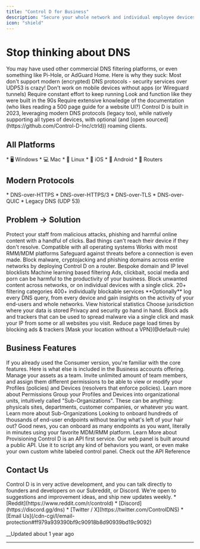 ```yaml
---
title: "Control D for Business"
description: "Secure your whole network and individual employee devices in just a few minutes. Really."
icon: "shield"
---
```


# Stop thinking about DNS

<Info>
You may have used other commercial DNS filtering platforms, or even something like Pi-Hole, or AdGuard Home. Here is why they suck:
</Info>

<Steps>
  <Step title="Modern Protocols">
    Most don't support modern (encrypted) DNS protocols - security services over UDP53 is crazy!
  </Step>
  <Step title="Mobile Support">
    Don't work on mobile devices without apps (or Wireguard tunnels)
  </Step>
  <Step title="Maintenance">
    Require constant effort to keep running
  </Step>
  <Step title="User Experience">
    Look and function like they were built in the 90s
  </Step>
  <Step title="Documentation">
    Require extensive knowledge of the documentation (who likes reading a 500 page guide for a website UI?)
  </Step>
</Steps>

<Info>
Control D is built in 2023, leveraging modern DNS protocols (legacy too), while natively supporting all types of devices, with optional (and [open sourced](https://github.com/Control-D-Inc/ctrld)) roaming clients.
</Info>

## All Platforms

<Card title="Supported Platforms">
  * 🖥️ Windows
  * 💻 Mac
  * 🐧 Linux
  * 🍎 iOS
  * 🤖 Android
  * 📡 Routers
</Card>

## Modern Protocols

<Card title="Supported Protocols">
  * DNS-over-HTTPS
  * DNS-over-HTTPS/3
  * DNS-over-TLS
  * DNS-over-QUIC
  * Legacy DNS (UDP 53)
</Card>

## Problem -> Solution

<Accordion title="Secure End User Devices">
  <Info>
  Protect your staff from malicious attacks, phishing and harmful online content with a handful of clicks. Bad things can't reach their device if they don't resolve.
  </Info>
  
  <Steps>
    <Step title="Roaming Clients">
      Compatible with all operating systems
    </Step>
    <Step title="RMM/MDM Integration">
      Works with most RMM/MDM platforms
    </Step>
  </Steps>
</Accordion>

<Accordion title="Protect Whole Networks">
  <Info>
  Safeguard against threats before a connection is even made. Block malware, cryptojacking and phishing domains across entire networks by deploying Control D on a router.
  </Info>
  
  <Steps>
    <Step title="Blocklists">
      Bespoke domain and IP level blocklists
    </Step>
    <Step title="Machine Learning">
      Machine learning based filtering
    </Step>
  </Steps>
</Accordion>

<Accordion title="Block Unwanted Content">
  <Info>
  Ads, clickbait, social media and porn can be harmful to the productivity of your business. Block unwanted content across networks, or on individual devices with a single click.
  </Info>
  
  <Steps>
    <Step title="Categories">
      20+ filtering categories
    </Step>
    <Step title="Services">
      400+ individually blockable services
    </Step>
  </Steps>
</Accordion>

<Accordion title="Gain Actionable Insights">
  <Info>
  **Optionally** log every DNS query, from every device and gain insights on the activity of your end-users and whole networks.
  </Info>
  
  <Steps>
    <Step title="Statistics">
      View historical statistics
    </Step>
    <Step title="Data Storage">
      Choose jurisdiction where your data is stored
    </Step>
  </Steps>
</Accordion>

<Accordion title="Regain Privacy">
  <Info>
  Privacy and security go hand in hand. Block ads and trackers that can be used to spread malware via a single click and mask your IP from some or all websites you visit.
  </Info>
  
  <Steps>
    <Step title="Performance">
      Reduce page load times by blocking ads & trackers
    </Step>
    <Step title="Privacy">
      [Mask your location without a VPN](@default-rule)
    </Step>
  </Steps>
</Accordion>

## Business Features

<Info>
If you already used the Consumer version, you're familiar with the core features. Here is what else is included in the Business accounts offering.
</Info>

<Accordion title="Multi-User Access">
  <Info>
  Manage your assets as a team. Invite unlimited amount of team members, and assign them different permissions to be able to view or modify your Profiles (policies) and Devices (resolvers that enforce policies).
  </Info>
  
  <Link href="/docs/org-members-permissions">Learn more about Permissions</Link>
</Accordion>

<Accordion title="Sub-Organizations">
  <Info>
  Group your Profiles and Devices into organizational units, intuitively called "Sub-Organizations". These can be anything: physicals sites, departments, customer companies, or whatever you want.
  </Info>
  
  <Link href="/docs/org-sub-organizations">Learn more about Sub-Organizations</Link>
</Accordion>

<Accordion title="RMM/MDM Onboarding">
  <Info>
  Looking to onboard hundreds of thousands of end-user endpoints without tearing what's left of your hair out? Good news, you can onboard as many endpoints as you want, literally in minutes using your favorite MDM/RMM platform.
  </Info>
  
  <Link href="/docs/provisioning">Learn More about Provisioning</Link>
</Accordion>

<Accordion title="API">
  <Info>
  Control D is an API first service. Our web panel is built around a public API. Use it to script any kind of behaviors you want, or even make your own custom white labeled control panel.
  </Info>
  
  <Link href="/reference/get-started">Check out the API Reference</Link>
</Accordion>

## Contact Us

<Info>
Control D is in very active development, and you can talk directly to founders and developers on our Subreddit, or Discord. We're open to suggestions and improvement ideas, and ship new updates weekly.
</Info>

<Card title="Community Links">
  * [Reddit](https://www.reddit.com/r/controld)
  * [Discord](https://discord.gg/dns)
  * [Twitter / X](https://twitter.com/ControlDNS)
  * [Email Us](/cdn-cgi/l/email-protection#ff979a939390bf9c90918b8d90939bd19c9092)
</Card>

__Updated about 1 year ago

* * *
